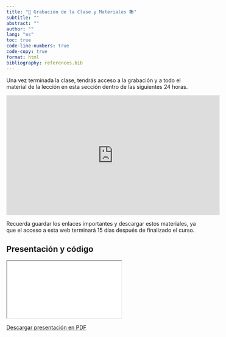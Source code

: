 ```yaml
---
title: "🎥 Grabación de la Clase y Materiales 📚"
subtitle: ""
abstract: ""
author: ""
lang: "es"
toc: true
code-line-numbers: true
code-copy: true
format: html
bibliography: references.bib
---
```


Una vez terminada la clase, tendrás acceso a la grabación y a todo el material de la lección en esta sección dentro de las siguientes 24 horas. 

<iframe width="560" height="315" src="https://www.youtube.com/embed/eRsGyueVLvQ?si=AjilWNsH1Owv4uaH" title="YouTube video player" frameborder="0" allow="accelerometer; autoplay; clipboard-write; encrypted-media; gyroscope; picture-in-picture; web-share" referrerpolicy="strict-origin-when-cross-origin" allowfullscreen></iframe>

::: {.callout-warning appearance="simple"}
Recuerda guardar los enlaces importantes y descargar estos materiales, ya que el acceso a esta web terminará 15 días después de finalizado el curso.
:::

## Presentación y código

<div>

```{=html}
<iframe class="slide-deck" src="presentacion_s1/"></iframe>
```

</div>

[Descargar presentación en PDF](presentacion_s1/semana_1.pdf){.btn .btn-outline-primary .btn role="button"} 






